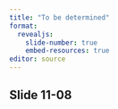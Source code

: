 ```yaml
---
title: "To be determined"
format: 
  revealjs:
    slide-number: true
    embed-resources: true
editor: source
---
```


## Slide 11-08

::: notes

:::

